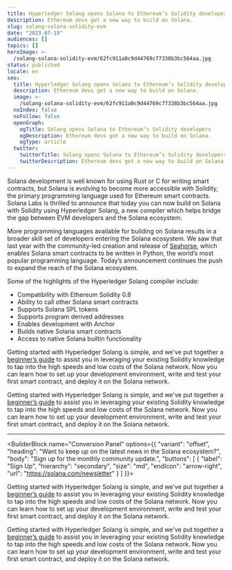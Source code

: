 ```yaml
---
title: Hyperledger Solang opens Solana to Ethereum’s Solidity developers
description: Ethereum devs get a new way to build on Solana.
slug: solang-solana-solidity-evm
date: "2023-07-19"
audiences: []
topics: []
heroImage: >-
  /solang-solana-solidity-evm/62fc911a0c9d44769c77338b3bc564aa.jpg
status: published
locale: en
seo:
  title: Hyperledger Solang opens Solana to Ethereum’s Solidity developers
  description: Ethereum devs get a new way to build on Solana.
  image: >-
    /solang-solana-solidity-evm/62fc911a0c9d44769c77338b3bc564aa.jpg
  noIndex: false
  noFollow: false
  openGraph:
    ogTitle: Solang opens Solana to Ethereum’s Solidity developers
    ogDescription: Ethereum devs get a new way to build on Solana.
    ogType: article
  twitter:
    twitterTitle: Solang opens Solana to Ethereum’s Solidity developers
    twitterDescription: Ethereum devs get a new way to build on Solana.
---
```


Solana development is well known for using Rust or C for writing smart contracts, but Solana is evolving to become more accessible with Solidity, the primary programming language used for Ethereum smart contracts. Solana Labs is thrilled to announce that today you can now build on Solana with Solidity using Hyperledger Solang, a new compiler which helps bridge the gap between EVM developers and the Solana ecosystem.

More programming languages available for building on Solana results in a broader skill set of developers entering the Solana ecosystem. We saw that last year with the community-led creation and release of [Seahorse](https://seahorse-lang.org/), which enables Solana smart contracts to be written in Python, the world’s most popular programming language. Today’s announcement continues the push to expand the reach of the Solana ecosystem.

Some of the highlights of the Hyperledger Solang compiler include:

- Compatibility with Ethereum Solidity 0.8
- Ability to call other Solana smart contracts
- Supports Solana SPL tokens
- Supports program derived addresses
- Enables development with Anchor
- Builds native Solana smart contracts
- Access to native Solana builtin functionality

Getting started with Hyperledger Solang is simple, and we've put together a [beginner’s guide](https://solana.com/developers/guides/solang-getting-started) to assist you in leveraging your existing Solidity knowledge to tap into the high speeds and low costs of the Solana network. Now you can learn how to set up your development environment, write and test your first smart contract, and deploy it on the Solana network.

<YouTube videoId="ALCHemQCDb4" />

Getting started with Hyperledger Solang is simple, and we've put together a [beginner’s guide](https://solana.com/developers/guides/solang-getting-started) to assist you in leveraging your existing Solidity knowledge to tap into the high speeds and low costs of the Solana network. Now you can learn how to set up your development environment, write and test your first smart contract, and deploy it on the Solana network.

---

<BuilderBlock name="Conversion Panel" options={{
  "variant": "offset",
  "heading": "Want to keep up on the latest news in the Solana ecosystem?",
  "body": "Sign up for the monthly community update.",
  "buttons": [
    {
      "label": "Sign Up",
      "hierarchy": "secondary",
      "size": "md",
      "endIcon": "arrow-right",
      "url": "https://solana.com/newsletter"
    }
  ]
}}>

</BuilderBlock>

Getting started with Hyperledger Solang is simple, and we've put together a [beginner’s guide](https://solana.com/developers/guides/solang-getting-started) to assist you in leveraging your existing Solidity knowledge to tap into the high speeds and low costs of the Solana network. Now you can learn how to set up your development environment, write and test your first smart contract, and deploy it on the Solana network.

Getting started with Hyperledger Solang is simple, and we've put together a [beginner’s guide](https://solana.com/developers/guides/solang-getting-started) to assist you in leveraging your existing Solidity knowledge to tap into the high speeds and low costs of the Solana network. Now you can learn how to set up your development environment, write and test your first smart contract, and deploy it on the Solana network.

